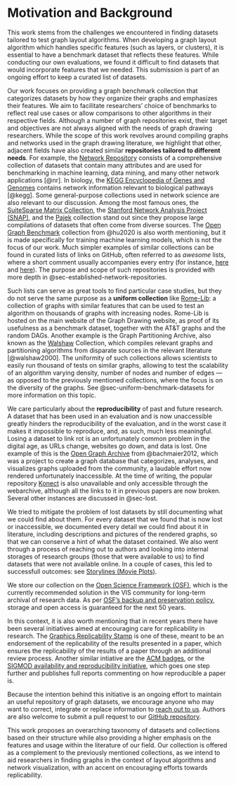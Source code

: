 # Motivation and Background

This work stems from the challenges we encountered in finding datasets tailored to test graph layout algorithms. When developing a graph layout algorithm which handles specific features (such as layers, or clusters), it is essential to have a benchmark dataset that reflects these features. While conducting our own evaluations, we found it difficult to find datasets that would incorporate features that we needed. This submission is part of an ongoing effort to keep a curated list of datasets. 

 <!-- This is further discussed in @sec-related-work. -->
Our work focuses on providing a graph benchmark collection that categorizes datasets by how they organize their graphs and emphasizes their features. We aim to facilitate researchers' choice of benchmarks to reflect real use cases or allow comparisons to other algorithms in their respective fields. 
Although a number of graph repositories exist, their target and objectives are not always aligned with the needs of graph drawing researchers.
While the scope of this work revolves around compiling graphs and networks used in the graph drawing literature, we highlight that other, adjacent fields have also created similar **repositories tailored to different needs**. 
For example, the <a href="#Network_Repository" class="dataset-link">Network Repository</a> consists of a comprehensive collection of datasets that contain many attributes and are used for benchmarking in machine learning, data mining, and many other network applications [@nr].
In biology, the <a href="#Biological_Pathways_KEGG" class="dataset-link">KEGG Encyclopedia of Genes and Genomes</a> contains network information relevant to biological pathways [@kegg].
Some general-purpose collections used in network science are also relevant to our discussion. 
Among the most famous ones, the <a href="#SuiteSparse_Matrix_Collection" class="dataset-link">SuiteSparse Matrix Collection</a>, the <a href="#SNAP" class="dataset-link">Stanford Network Analysis Project (SNAP)</a>, and the <a href="#Pajek" class="dataset-link">Pajek</a> collection stand out since they propose large compilations of datasets that often come from diverse sources.
The [Open Graph Benchmark](https://ogb.stanford.edu/) collection from @hu2020 is also worth mentioning, but it is made specifically for training machine learning models, which is not the focus of our work.
Much simpler examples of similar collections can be found in curated lists of links on GitHub, often referred to as *awesome* lists, where a short comment usually accompanies every entry (for instance, [here](https://github.com/gzcsudo/Awesome-Hypergraph-Network) and [here](https://github.com/domargan/awesome-dynamic-graphs)). The purpose and scope of such repositories is provided with more depth in @sec-established-network-repositories. 

Such lists can serve as great tools to find particular case studies, but they do not serve the same purpose as a **uniform collection** like <a href="#Rome-Lib" class="dataset-link">Rome-Lib</a>: a collection of graphs with similar features that can be used to test an algorithm on thousands of graphs with increasing nodes. Rome-Lib is hosted on the main website of the Graph Drawing website, as proof of its usefulness as a benchmark dataset, together with the AT&T graphs and the random DAGs. Another example is the Graph Partitioning Archive, also known as the <a href="#Walshaw" class="dataset-link">Walshaw</a> Collection, which compiles relevant graphs and partitioning algorithms from disparate sources in the relevant literature [@walshaw2000]. The uniformity of such collections allows scientists to easily run thousand of tests on similar graphs, allowing to test the scalability of an algorithm varying density, number of nodes and number of edges --- as opposed to the previously mentioned collections, where the focus is on the diversity of the graphs. See @sec-uniform-benchmark-datasets for more information on this topic.

<!-- This work stemmed from our need to find datasets tailored to test graph layout algorithms for graphs with specific features. -->
<!-- While many extant graph databases exist across various archives, we found ourselves seeking datasets used for algorithms in the graph drawing and network visualization literature, including information about their transformations and usage.
For instance, some layered graph drawing papers mention imposing layers on non-layered graphs for their evaluations [cite].
Therefore, different evaluations using different implementations of the layering may have different graphs despite using the same underlying dataset. 
Similarly, we also wanted to find real-world datasets for case studies, which might not be accurate using a synthetic layering of non-layered graphs. 
While our work focused on layered graphs, similar datasets are used in many graph layout domains, like edge bundling [cite], crossing number reduction [], and graph partitioning problems [cite]. 
Therefore, our work focuses on providing a graph benchmark collection that categorizes datasets by how they organize their graphs and emphasizes their features (e.g., ranging sizes for testing scalability).
We aim to facilitate researchers' choice of benchmarks to reflect real use cases or allow comparisons to other algorithms in their respective fields. 
We also summarize the graphs to help users overview the dataset before downloading.
This summary also includes some analysis to provide overarching quantitative graph information, such as node and edge distribution, which is relevant for problems involving graph sparsity.  -->

We care particularly about the **reproducibility** of past and future research. A dataset that has been used in an evaluation and is now unaccessible greatly hinders the reproducibility of the evaluation, and in the worst case it makes it impossible to reproduce, and, as such, much less meaningful. 
Losing a dataset to link rot is an unfortunately common problem in the digital age, as URLs change, websites go down, and data is lost. One example of this is the [Open Graph Archive](https://www.open-graph-archive.org/) from @bachmaier2012, which was a project to create a graph database that categorizes, analyses, and visualizes graphs uploaded from the community, a laudable effort now rendered unfortunately inaccessible. At the time of writing, the popular repository [Konect](http://konect.cc/) is also unavailable and only accessible through the webarchive, although all the links to it in previous papers are now broken. Several other instances are discussed in @sec-lost.

We tried to mitigate the problem of lost datasets by still documenting what we could find about them.
For every dataset that we found that is now lost or inaccessible, we documented every detail we could find about it in literature, including descriptions and pictures of the rendered graphs, so that we can conserve a hint of what the dataset contained. We also went through a process of reaching out to authors and looking into internal storages of research groups (those that were available to us) to find datasets that were not available online. In a couple of cases, this led to successfull outcomes: see <a href="#Storylines_Movie_Plots" class="dataset-link">Storylines (Movie Plots)</a>.

We store our collection on the [Open Science Framework (OSF)](https://osf.io/), which is the currently recommended solution in the VIS community for long-term archival of research data. As per [OSF's backup and preservation policy](https://help.osf.io/article/547-account-and-security-faq-s#Backup), storage and open access is guaranteed for the next 50 years. 

<!-- Beyond finding relevant datasets for comparison and consistency with real-case scenarios, another priority that impulsed this work was the **reproducibility** of past and future research.  -->
<!-- A dataset that has been used in an evaluation and is now unaccessible greatly hinders its reproducibility. -->
<!-- In the worst case, it makes it impossible to reproduce and, as such, much less meaningful.  -->
<!-- In this context, it is also worth mentioning that in recent years, several initiatives have been aimed at encouraging care for replicability in research.
One such example is the graphics replicability stamp [https://www.replicabilitystamp.org/], which endorses the replicability of the results presented in a paper and ensures its replicability through an additional review process. 
Another similar initiative is the ACM badges [https://www.acm.org/publications/policies/artifact-review-and-badging-current], or the SIGMOD availability and reproducibility initiative, which goes one step further and publishes full reports commenting on how reproducible a paper is. 
Because our work aims to maintain a useful repository of graph datasets, we encourage anyone who may want to correct, integrate, or replace information to contact us. Authors are also welcome to submit a pull request to the following GitHub repository [link-git-hub].
Similarly, we host our work on the Open Science Framework (OSF), which contains a snapshot of the data and the code for formatting, collecting,  and re-creating data when applicable. -->

In this context, it is also worth mentioning that in recent years there have been several initiatives aimed at encouraging care for replicability in research.
The [Graphics Replicability Stamp](https://www.replicabilitystamp.org/) is one of these, meant to be an endorsement of the replicability of the results presented in a paper, which ensures the replicability of the results of a paper through an additional review process. Another similar intiative are the [ACM badges](https://www.acm.org/publications/policies/artifact-review-and-badging-current), or the [SIGMOD availability and reproducibility initiative](https://reproducibility.sigmod.org/), which goes one step further and publishes full reports commenting on how reproducible a paper is. 

::: {.callout-note appearance="simple" icon=false}
Because the intention behind this initiative is an ongoing effort to maintain an useful repository of graph datasets, we encourage anyone who may want to correct, integrate or replace information to [reach out to us](#nte-post-abstract). Authors are also welcome to submit a pull request to our [GitHub repository](https://github.com/VisDunneRight/jovi-benchmark-sets).
:::

This work proposes an overarching taxonomy of datasets and collections based on their structure while also providing a higher emphasis on the features and usage within the literature of our field. 
Our collection is offered as a complement to the previously mentioned collections, as we intend to aid researchers in finding graphs in the context of layout algorithms and network visualization, with an accent on encouraging efforts towards replicability. 

<!-- # Related Work {#sec-related-work} -->





<!-- While the list of network datasets could be vastly expanded, this paper limits itself to listing only the datasets that are explicitly cited in our corpus of 196 papers. -->


<!-- In section [Large collections], we discuss these and several others in more detail and offer links to their sites. We also provide examples from our survey of how those graphs are used to evaluate graph layout algorithms.  -->

<!-- We discuss some of these in further detail as well in section [Sec: Uniform]. -->
<!-- The Graph Drawing organization hosts three primary data sets used significantly in the field: the AT&T graphs, the Rome graphs, and randomly generated directed acyclic graphs [cite]. -->

<!-- Besides, while the collections above offer insights into the properties and features of the graphs (see KONECT), the insights offered are not explicitly tailored to graph layout algorithms. -->
<!-- Several other efforts have been made to compile similar benchmarks within graph drawing and other graph problems.  -->

<!-- Although we do include a discussion on the content of these collections, we believe they can cover a different purpose than the one we present above.  -->



<!-- Similarly, Bachmeier et al. proposed the Open Graph Archive in 2011 as an effort to create a graph database that categorizes, analyses, and visualizes graphs uploaded from the community [cite].
Their work consisted of a similarly developed web-based interface that allows graphs to be exported in several formats. 
They also included graphs across various large collections like the SuiteSparse Matrix Collection (formerly known as Florida in their paper).
While this work is valuable, the project is discontinued, and the URLs to the site are broken as of this paper's writing. 
Hence, we emphasize our work with OSF for the longer posterity of the graph base we collect, independent of the health of our proposed web interface. -->

<!-- Kennedy et al. highlight some of the importance of tools to help researchers choose appropriate benchmarks in network sciences and graph drawing [].
Therefore, they proposed The Graph Landscape, a visual system with several views and graph metrics to compare across graphs from various bases like the Rome library. 
While our work does not focus on the same extensive metrics they do, our base still provides visual examples of graph usage and summary statistics per dataset. 
They also propose a visual system and prototype that could be conceptually used with the collections we compile. 
A major emphasis of our work was to provide several file formats to facilitate the use of other tools and allow researchers greater ease of use.  -->

<!-- Our intention with this paper is to create a network repository of graph collections tailored explicitly for evaluating graph layout algorithms. This is provided by linking collections to graph features present in the datasets (dynamic, layered, containing clusters, etc.), providing analysis and examples of usage in previous research to aid in discovering and finding relevant datasets. -->

